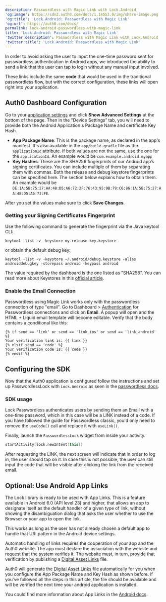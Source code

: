 ```yaml
---
description: Passwordless with Magic Link with Lock.Android
'og:image': https://cdn2.auth0.com/docs/1.14553.0/img/share-image.png
'og:title': 'Lock.Android: Passwordless with Magic Link'
'og:url': https://auth0.com/docs/
permalink: lock-android-passwordless-with-magic-link
title: 'Lock.Android: Passwordless with Magic Link'
'twitter:description': Passwordless with Magic Link with Lock.Android
'twitter:title': 'Lock.Android: Passwordless with Magic Link'
---
```

In order to avoid asking the user to input the one-time password sent for <Tooltip tip="Passwordless: Form of authentication that does not rely on a password as the first factor." cta="View Glossary" href="/glossary?term=passwordless">passwordless</Tooltip> authentication in Android apps, we introduced the ability to send a link that the user can tap to login without any manual input involved.

These links include the same **code** that would be used in the traditional passwordless flow, but with the correct configuration, these links will open right into your application.

## Auth0 Dashboard Configuration

Go to your [application settings](https://manage.auth0.com/#/applications/{yourClientId}/settings) and click **Show Advanced Settings** at the bottom of the page. Then in the "Device Settings" tab, you will need to provide both the Android Application's Package Name and certificate Key Hash.

* **App Package Name**: This is the package name, as declared in the app's manifest. It's also available in the `app/build.gradle` file as the `applicationId` attribute. If both values are not the same, use the one for the `applicationId`. An example would be `com.example.android.myapp`
* **Key Hashes**: These are the SHA256 fingerprints of our Android app’s signing certificates. You can include multiple of them by separating them with commas. Both the release and debug keystore fingerprints can be specified here. The section below explains how to obtain them. An example would be `DE:1A:5B:75:27:AA:48:D5:A6:72:2F:76:43:95:9B:79:C6:86:1A:5B:75:27:AA:48:D5:A6:73:FE`.

After you set the values make sure to click **Save Changes**.

### Getting your Signing Certificates Fingerprint

Use the following command to generate the fingerprint via the Java keytool CLI:

`keytool -list -v -keystore my-release-key.keystore`

or obtain the default debug key:

`keytool -list -v -keystore ~/.android/debug.keystore -alias androiddebugkey -storepass android -keypass android`

The value required by the dashboard is the one listed as "SHA256". You can read more about Keystores in this [official article](https://developer.android.com/studio/publish/app-signing).

### Enable the Email Connection

Passwordless using Magic Link works only with the passwordless connection of type "email". Go to Dashboard > [Authentication](https://manage.auth0.com/#/applications/authentication) for Passwordless connections and click on **Email**. A popup will open and the HTML + Liquid email template will become editable. Verify that the body contains a conditional like this:

```liquid lines
{% if send == 'link' or send == 'link_ios' or send == 'link_android' %}
Your verification link is: {{ link }}
{% elsif send == 'code' %}
Your verification code is: {{ code }}
{% endif %}
```

## Configuring the SDK

Now that the Auth0 application is configured follow the instructions and set up PasswordlessLock with `Lock.Android` as seen in the [passwordless docs](/libraries/lock-android/lock-android-passwordless).

### SDK usage

Lock Passwordless authenticates users by sending them an Email with a one-time password, which in this case will be a LINK instead of a code. If you have followed the guide for Passwordless classic, you'd only need to remove the `useCode()` call and replace it with `useLink()`.

Finally, launch the `PasswordlessLock` widget from inside your activity.

```kotlin lines
startActivity(lock.newIntent(this))
```

After requesting the LINK, the next screen will indicate that in order to log in, the user should tap on it. In case this is not possible, the user can still input the code that will be visible after clicking the link from the received email.

## Optional: Use Android App Links

The Lock library is ready to be used with App Links. This is a feature available in Android 6.0 (API level 23) and higher, that allows an app to designate itself as the default handler of a given type of link, without showing the disambiguation dialog that asks the user whether to use the Browser or your app to open the link.

This works as long as the user has not already chosen a default app to handle that URI pattern in the Android device settings.

Automatic handling of links requires the cooperation of your app and the Auth0 website. The app must declare the association with the website and request that the system verifies it. The website must, in turn, provide that verification by publishing a [Digital Asset Links](https://developers.google.com/digital-asset-links/) file.

Auth0 will generate the [Digital Asset Links](https://developers.google.com/digital-asset-links/) file automatically for you when you configure the App Package Name and Key Hash as shown before. If you've followed all the steps in this article, the file should be available and will be verified the next time your android application is installed.

You could find more information about App Links in the [Android docs](https://developer.android.com/training/app-links/index.html).